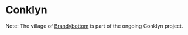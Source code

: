 
# Conklyn

<ProjectDetails
  floatRight
  region="Reach"
  house="House Conklyn"
  type="Castle"
  status="In Progress"
  warp="/warp conklyn"
  projectLead="JackLaysEggs"
  dateStarted="November 22, 2017"
  dateCompleted="Invalid Date"
/>

Note: The village of [Brandybottom](https://awoiaf.westeros.org/index.php/Brandybottom) is part of the ongoing Conklyn project.
